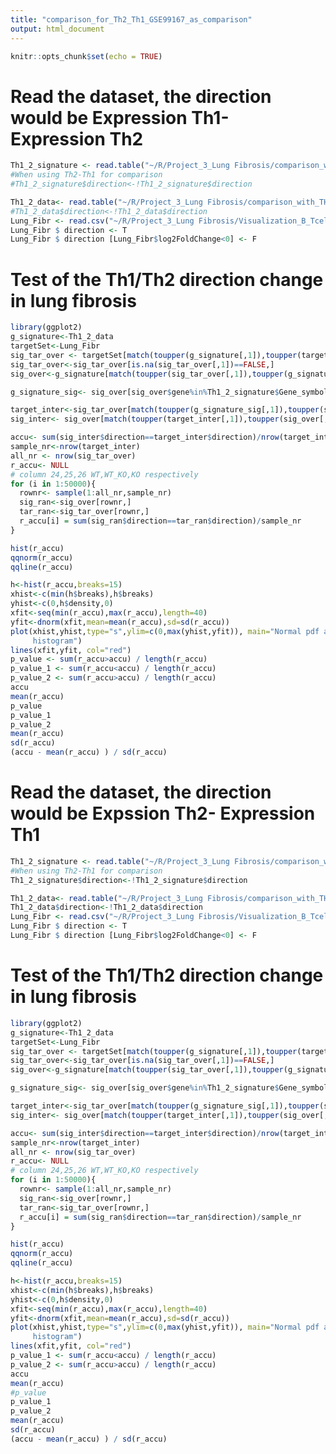 ```yaml
---
title: "comparison_for_Th2_Th1_GSE99167_as_comparison"
output: html_document
---
```


```r
knitr::opts_chunk$set(echo = TRUE)
```

# Read the dataset, the direction would be Expression Th1- Expression Th2
```r
Th1_2_signature <- read.table("~/R/Project_3_Lung Fibrosis/comparison_with_TH1_TH2/GSE99167_Comparison_for_TH/Comparison between different Th subtypes/Diff_genes_Th1_Th2.txt",stringsAsFactors = F, as.is = F,header=T)
#When using Th2-Th1 for comparison
#Th1_2_signature$direction<-!Th1_2_signature$direction

Th1_2_data<- read.table("~/R/Project_3_Lung Fibrosis/comparison_with_TH1_TH2/GSE99167_Comparison_for_TH/Comparison between different Th subtypes/All_genes_comparison_Th1_Th2.txt",stringsAsFactors = F, as.is = F,header=T)
#Th1_2_data$direction<-!Th1_2_data$direction
Lung_Fibr <- read.csv("~/R/Project_3_Lung Fibrosis/Visualization_B_Tcells/DifferentialExpressionResults_TCells.csv",stringsAsFactors = F, as.is = T)
Lung_Fibr $ direction <- T
Lung_Fibr $ direction [Lung_Fibr$log2FoldChange<0] <- F
```

# Test of the Th1/Th2 direction change in lung fibrosis
```r
library(ggplot2)
g_signature<-Th1_2_data
targetSet<-Lung_Fibr
sig_tar_over <- targetSet[match(toupper(g_signature[,1]),toupper(targetSet[,1])),]
sig_tar_over<-sig_tar_over[is.na(sig_tar_over[,1])==FALSE,]
sig_over<-g_signature[match(toupper(sig_tar_over[,1]),toupper(g_signature[,1])),]

g_signature_sig<- sig_over[sig_over$gene%in%Th1_2_signature$Gene_symbol,]

target_inter<-sig_tar_over[match(toupper(g_signature_sig[,1]),toupper(sig_tar_over[,1])),]
sig_inter<- sig_over[match(toupper(target_inter[,1]),toupper(sig_over[,1])),]

accu<- sum(sig_inter$direction==target_inter$direction)/nrow(target_inter)
sample_nr<-nrow(target_inter)
all_nr <- nrow(sig_tar_over)
r_accu<- NULL
# column 24,25,26 WT,WT_KO,KO respectively
for (i in 1:50000){
  rownr<- sample(1:all_nr,sample_nr) 
  sig_ran<-sig_over[rownr,]
  tar_ran<-sig_tar_over[rownr,]
  r_accu[i] = sum(sig_ran$direction==tar_ran$direction)/sample_nr
}

hist(r_accu)
qqnorm(r_accu)
qqline(r_accu)

h<-hist(r_accu,breaks=15)
xhist<-c(min(h$breaks),h$breaks)
yhist<-c(0,h$density,0)
xfit<-seq(min(r_accu),max(r_accu),length=40)
yfit<-dnorm(xfit,mean=mean(r_accu),sd=sd(r_accu))
plot(xhist,yhist,type="s",ylim=c(0,max(yhist,yfit)), main="Normal pdf and
     histogram")
lines(xfit,yfit, col="red")
p_value <- sum(r_accu>accu) / length(r_accu)
p_value_1 <- sum(r_accu<accu) / length(r_accu)
p_value_2 <- sum(r_accu>accu) / length(r_accu)
accu
mean(r_accu)
p_value 
p_value_1
p_value_2
mean(r_accu)
sd(r_accu)
(accu - mean(r_accu) ) / sd(r_accu)
```

# Read the dataset, the direction would be Expssion Th2- Expression Th1
```r
Th1_2_signature <- read.table("~/R/Project_3_Lung Fibrosis/comparison_with_TH1_TH2/GSE99167_Comparison_for_TH/Comparison between different Th subtypes/Diff_genes_Th1_Th2.txt",stringsAsFactors = F, as.is = F,header=T)
#When using Th2-Th1 for comparison
Th1_2_signature$direction<-!Th1_2_signature$direction

Th1_2_data<- read.table("~/R/Project_3_Lung Fibrosis/comparison_with_TH1_TH2/GSE99167_Comparison_for_TH/Comparison between different Th subtypes/All_genes_comparison_Th1_Th2.txt",stringsAsFactors = F, as.is = F,header=T)
Th1_2_data$direction<-!Th1_2_data$direction
Lung_Fibr <- read.csv("~/R/Project_3_Lung Fibrosis/Visualization_B_Tcells/DifferentialExpressionResults_TCells.csv",stringsAsFactors = F, as.is = T)
Lung_Fibr $ direction <- T
Lung_Fibr $ direction [Lung_Fibr$log2FoldChange<0] <- F
```

# Test of the Th1/Th2 direction change in lung fibrosis
```r
library(ggplot2)
g_signature<-Th1_2_data
targetSet<-Lung_Fibr
sig_tar_over <- targetSet[match(toupper(g_signature[,1]),toupper(targetSet[,1])),]
sig_tar_over<-sig_tar_over[is.na(sig_tar_over[,1])==FALSE,]
sig_over<-g_signature[match(toupper(sig_tar_over[,1]),toupper(g_signature[,1])),]

g_signature_sig<- sig_over[sig_over$gene%in%Th1_2_signature$Gene_symbol,]

target_inter<-sig_tar_over[match(toupper(g_signature_sig[,1]),toupper(sig_tar_over[,1])),]
sig_inter<- sig_over[match(toupper(target_inter[,1]),toupper(sig_over[,1])),]

accu<- sum(sig_inter$direction==target_inter$direction)/nrow(target_inter)
sample_nr<-nrow(target_inter)
all_nr <- nrow(sig_tar_over)
r_accu<- NULL
# column 24,25,26 WT,WT_KO,KO respectively
for (i in 1:50000){
  rownr<- sample(1:all_nr,sample_nr) 
  sig_ran<-sig_over[rownr,]
  tar_ran<-sig_tar_over[rownr,]
  r_accu[i] = sum(sig_ran$direction==tar_ran$direction)/sample_nr
}

hist(r_accu)
qqnorm(r_accu)
qqline(r_accu)

h<-hist(r_accu,breaks=15)
xhist<-c(min(h$breaks),h$breaks)
yhist<-c(0,h$density,0)
xfit<-seq(min(r_accu),max(r_accu),length=40)
yfit<-dnorm(xfit,mean=mean(r_accu),sd=sd(r_accu))
plot(xhist,yhist,type="s",ylim=c(0,max(yhist,yfit)), main="Normal pdf and
     histogram")
lines(xfit,yfit, col="red")
p_value_1 <- sum(r_accu<accu) / length(r_accu)
p_value_2 <- sum(r_accu>accu) / length(r_accu)
accu
mean(r_accu)
#p_value 
p_value_1
p_value_2
mean(r_accu)
sd(r_accu)
(accu - mean(r_accu) ) / sd(r_accu)
```

